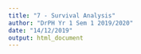 ```yaml
---
title: "7 - Survival Analysis"
author: "DrPH Yr 1 Sem 1 2019/2020"
date: "14/12/2019"
output: html_document
---
```


